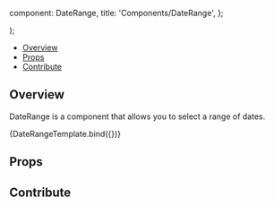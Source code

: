 
  component: DateRange,
  title: 'Components/DateRange',
};

<Meta title="Components/DateRange" component={DateRange} />

  <div className="h-96">
    <DateRange {...args} />
  </div>
);

<Heading title="DateRange" componentRelativePath="DateRange/DateRange.tsx" />

- [Overview](#overview)
- [Props](#props)
- [Contribute](#contribute)

## Overview

DateRange is a component that allows you to select a range of dates.

<Canvas>
  <Story
    name="Overview"
    args={{
      id: 'date-range-1',
      startDate: '1990-05-01',
      endDate: '2022-01-01',
    }}
  >
    {DateRangeTemplate.bind({})}
  </Story>
</Canvas>

## Props

<ArgsTable of={DateRange} />

## Contribute

<Footer componentRelativePath="DateRange/__stories__/dateRange.stories.mdx" />

